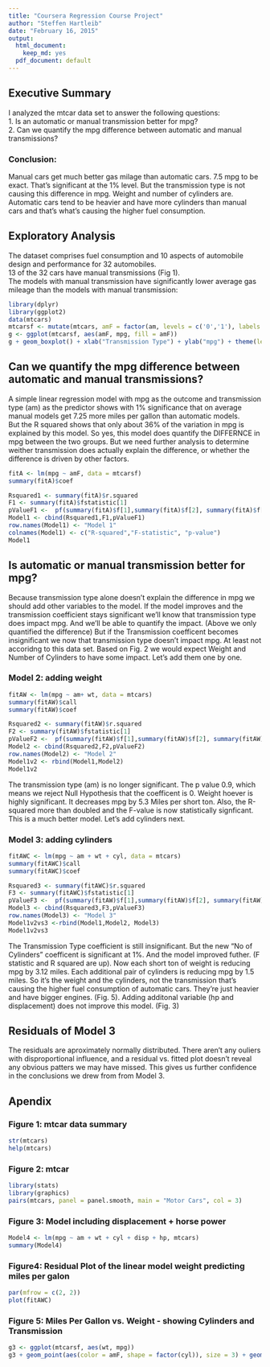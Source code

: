 ```yaml
---
title: "Coursera Regression Course Project"
author: "Steffen Hartleib"
date: "February 16, 2015"
output:
  html_document:
    keep_md: yes
  pdf_document: default
---
```


## Executive Summary
I analyzed the mtcar data set to answer the following questions:  
1. Is an automatic or manual transmission better for mpg?  
2. Can we quantify the mpg difference between automatic and manual transmissions? 
&nbsp;

### Conclusion:  
Manual cars get much better gas milage than automatic cars. 7.5 mpg to be exact. That's significant at the 1% level. But the transmission type is not causing this difference in mpg. Weight and number of cylinders are.  Automatic cars tend to be heavier and have more cylinders than manual cars and that's what's causing the higher fuel consumption.    


## Exploratory Analysis
The dataset comprises fuel consumption and 10 aspects of automobile design and performance for 32 automobiles.  
13 of the 32 cars have manual transmissions (Fig 1).  
The models with manual transmission have significantly lower average gas mileage than the models with manual transmission:  

```r
library(dplyr)
library(ggplot2)
data(mtcars)
mtcarsf <- mutate(mtcars, amF = factor(am, levels = c('0','1'), labels = c("Automatic", "Manual")))
g <- ggplot(mtcarsf, aes(amF, mpg, fill = amF))
g + geom_boxplot() + xlab("Transmission Type") + ylab("mpg") + theme(legend.position = "none", text = element_text(size=10))
```

## Can we quantify the mpg difference between automatic and manual transmissions?
A  simple linear regression model with mpg as the outcome and transmission type (am) as the predictor shows with 1% significance that on average manual models get 7.25 more miles per gallon than automatic models.  
But the R squared shows that only about 36% of the variation in mpg is explained by this model. So yes, this model does quantify the DIFFERNCE in mpg between the two groups. But we need further analysis to determine weither transmission does actually explain the difference, or whether the difference is driven by other factors.


```r
fitA <- lm(mpg ~ amF, data = mtcarsf)
summary(fitA)$coef
```
 

```r
Rsquared1 <- summary(fitA)$r.squared
F1 <- summary(fitA)$fstatistic[1]
pValueF1 <-  pf(summary(fitA)$f[1],summary(fitA)$f[2], summary(fitA)$f[3], lower.tail = FALSE)
Model1 <- cbind(Rsquared1,F1,pValueF1)
row.names(Model1) <- "Model 1"
colnames(Model1) <- c("R-squared","F-statistic", "p-value")
Model1
```
 

## Is automatic or manual transmission better for mpg?

Because transmission type alone doesn't explain the difference in mpg we should add other variables to the model. If the model improves and the transmission coefficient stays significant we'll know that transmission type does impact mpg. And we'll be able to quantify the impact. (Above we only quantified the difference)  But if the Transmission coefficent becomes insignificant we now that transmission type doesn't impact mpg. At least not accoridng to this data set. Based on Fig. 2 we would expect Weight and Number of Cylinders to have some impact. Let's add them one by one. 

### Model 2: adding weight
```r
fitAW <- lm(mpg ~ am+ wt, data = mtcars)
summary(fitAW)$call
summary(fitAW)$coef
```
```r
Rsquared2 <- summary(fitAW)$r.squared
F2 <- summary(fitAW)$fstatistic[1]
pValueF2 <-  pf(summary(fitAW)$f[1],summary(fitAW)$f[2], summary(fitAW)$f[3], lower.tail = FALSE)
Model2 <- cbind(Rsquared2,F2,pValueF2)
row.names(Model2) <- "Model 2" 
Model1v2 <- rbind(Model1,Model2)
Model1v2

```
The transmission type (am) is no longer significant. The p value 0.9, which means we reject Null Hypothesis that the coefficent is 0. Weight hoever is highly significant. It decreases mpg by 5.3 Miles per short ton.
Also, the R-squared more than doubled and the F-value is now statistically signficant. This is a much better model. Let's add cylinders next.


### Model 3: adding cylinders

```r
fitAWC <- lm(mpg ~ am + wt + cyl, data = mtcars)
summary(fitAWC)$call
summary(fitAWC)$coef
```

```r
Rsquared3 <- summary(fitAWC)$r.squared
F3 <- summary(fitAWC)$fstatistic[1]
pValueF3 <-  pf(summary(fitAW)$f[1],summary(fitAW)$f[2], summary(fitAW)$f[3], lower.tail = FALSE)
Model3 <- cbind(Rsquared3,F3,pValueF3)
row.names(Model3) <- "Model 3"
Model1v2vs3 <-rbind(Model1,Model2, Model3)
Model1v2vs3
```

The Transmission Type coefficient is still insignificant. But the new "No of Cylinders" coefficent is significant at 1%.  And the model improved futher. (F statistic and R squared are up). Now each short ton of weight is reducing mpg by 3.12 miles. Each additional pair of cylinders is reducing mpg by 1.5 miles. So it's the weight and the cylinders, not the transmission that's causing the higher fuel consumption of automatic cars. They're just heavier and have bigger engines. (Fig. 5). Adding additonal variable (hp and displacement) does not improve this model. (Fig. 3)

## Residuals of Model 3

The residuals are aproximately normally distributed. There aren't any ouliers with disproportional influence, and a residual vs. fitted plot doesn't reveal any obvious patters we may have missed. This gives us further confidence in the conclusions we drew from from Model 3. 


## Apendix

### Figure 1: mtcar data summary
```r
str(mtcars)
help(mtcars)
```

### Figure 2: mtcar
```r
library(stats)
library(graphics)
pairs(mtcars, panel = panel.smooth, main = "Motor Cars", col = 3)
```

### Figure 3: Model including displacement + horse power
```r
Model4 <- lm(mpg ~ am + wt + cyl + disp + hp, mtcars)
summary(Model4)
```

### Figure4: Residual Plot of the linear model weight predicting miles per galon

```r
par(mfrow = c(2, 2))
plot(fitAWC)
```

### Figure 5: Miles Per Gallon vs. Weight - showing Cylinders and Transmission
```r
g3 <- ggplot(mtcarsf, aes(wt, mpg))
g3 + geom_point(aes(color = amF, shape = factor(cyl)), size = 3) + geom_smooth(method = lm) + xlab("Weight") + ylab("mpg(Miles per galon)") + guides(shape = guide_legend("Cylinders"), color = guide_legend("Transmission")) + theme(text = element_text(size=10))
```












